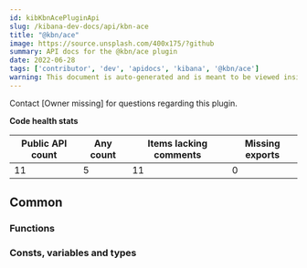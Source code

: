 ```yaml
---
id: kibKbnAcePluginApi
slug: /kibana-dev-docs/api/kbn-ace
title: "@kbn/ace"
image: https://source.unsplash.com/400x175/?github
summary: API docs for the @kbn/ace plugin
date: 2022-06-28
tags: ['contributor', 'dev', 'apidocs', 'kibana', '@kbn/ace']
warning: This document is auto-generated and is meant to be viewed inside our experimental, new docs system. Reach out in #docs-engineering for more info.
---
```




Contact [Owner missing] for questions regarding this plugin.

**Code health stats**

| Public API count  | Any count | Items lacking comments | Missing exports |
|-------------------|-----------|------------------------|-----------------|
| 11 | 5 | 11 | 0 |

## Common

### Functions
<DocDefinitionList data={kbnAceObj.common.functions}/>

### Consts, variables and types
<DocDefinitionList data={kbnAceObj.common.misc}/>

